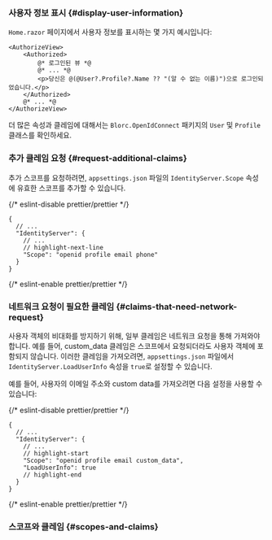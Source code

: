 
### 사용자 정보 표시 \{#display-user-information}

`Home.razor` 페이지에서 사용자 정보를 표시하는 몇 가지 예시입니다:

```cshtml
<AuthorizeView>
    <Authorized>
        @* 로그인된 뷰 *@
        @* ... *@
        <p>당신은 @(@User?.Profile?.Name ?? "(알 수 없는 이름)")으로 로그인되었습니다.</p>
    </Authorized>
    @* ... *@
</AuthorizeView>
```

더 많은 속성과 클레임에 대해서는 `Blorc.OpenIdConnect` 패키지의 `User` 및 `Profile` 클래스를 확인하세요.

### 추가 클레임 요청 \{#request-additional-claims}

<FindUserInfoMissing method="User" />

<ScopesAndClaimsIntroduction />

추가 스코프를 요청하려면, `appsettings.json` 파일의 `IdentityServer.Scope` 속성에 유효한 스코프를 추가할 수 있습니다.

{/* eslint-disable prettier/prettier */}
```json5
{
  // ...
  "IdentityServer": {
    // ...
    // highlight-next-line
    "Scope": "openid profile email phone"
  }
}
```
{/* eslint-enable prettier/prettier */}

### 네트워크 요청이 필요한 클레임 \{#claims-that-need-network-request}

사용자 객체의 비대화를 방지하기 위해, 일부 클레임은 네트워크 요청을 통해 가져와야 합니다. 예를 들어, custom_data 클레임은 스코프에서 요청되더라도 사용자 객체에 포함되지 않습니다. 이러한 클레임을 가져오려면, `appsettings.json` 파일에서 `IdentityServer.LoadUserInfo` 속성을 `true`로 설정할 수 있습니다.

예를 들어, 사용자의 이메일 주소와 custom data를 가져오려면 다음 설정을 사용할 수 있습니다:

{/* eslint-disable prettier/prettier */}
```json5
{
  // ...
  "IdentityServer": {
    // ...
    // highlight-start
    "Scope": "openid profile email custom_data",
    "LoadUserInfo": true
    // highlight-end
  }
}
```
{/* eslint-enable prettier/prettier */}

### 스코프와 클레임 \{#scopes-and-claims}

<ScopesAndClaims />
